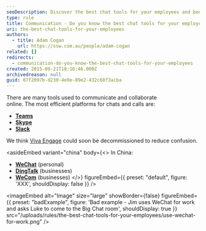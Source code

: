 ```yaml
---
seoDescription: Discover the best chat tools for your employees and boost communication efficiency with Microsoft Teams, Skype, Slack, and more.
type: rule
title: Communication - Do you know the best chat tools for your employees?
uri: the-best-chat-tools-for-your-employees
authors:
  - title: Adam Cogan
    url: https://ssw.com.au/people/adam-cogan
related: []
redirects:
  - communication-do-you-know-the-best-chat-tools-for-your-employees
created: 2015-09-21T18:16:46.000Z
archivedreason: null
guid: 07f2097b-d230-4e0e-89e2-432c68f3acba
---
```


There are many tools used to communicate and collaborate online. The most efficient platforms for chats and calls are:
- **[Teams](https://products.office.com/en-ca/microsoft-teams/group-chat-software)**
- **[Skype](https://www.skype.com/)**
- **[Slack](https://slack.com/)**

We think [Viva Engage](https://www.yammer.com/) could soon be decommissioned to reduce confusion.

<asideEmbed
  variant="china"
  body={<>
    In China:

- **[WeChat](https://www.wechat.com/)** (personal)
- **[DingTalk](https://www.dingtalk.com/en)** (businesses)
- **[WeCom](https://work.weixin.qq.com/)** (businesses)
  </>}
  figureEmbed={{
    preset: "default",
    figure: 'XXX',
    shouldDisplay: false
  }}
/>

<imageEmbed
  alt="Image"
  size="large"
  showBorder={false}
  figureEmbed={{
    preset: "badExample",
    figure: 'Bad example - Jim uses WeChat for work and asks Luke to come to the Big Chat room',
    shouldDisplay: true
  }}
  src="/uploads/rules/the-best-chat-tools-for-your-employees/use-wechat-for-work.png"
/>